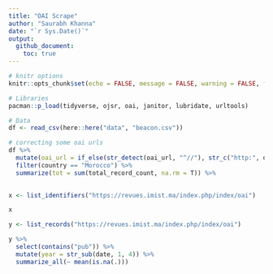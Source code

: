 ---
title: "OAI Scrape"
author: "Saurabh Khanna"
date: "`r Sys.Date()`"
output: 
  github_document:
    toc: true
---

```{r setup, include=FALSE}
# knitr options
knitr::opts_chunk$set(echo = FALSE, message = FALSE, warning = FALSE, fig.retina = 4)
```


```{r message=FALSE, warning=FALSE}
# Libraries
pacman::p_load(tidyverse, ojsr, oai, janitor, lubridate, urltools)

# Data
df <- read_csv(here::here("data", "beacon.csv"))

# correcting some oai urls
df %>% 
  mutate(oai_url = if_else(str_detect(oai_url, "^//"), str_c("http:", oai_url), oai_url)) %>% 
  filter(country == "Morocco") %>%
  summarize(tot = sum(total_record_count, na.rm = T)) %>% 
  
```

```{r}
x <- list_identifiers("https://revues.imist.ma/index.php/index/oai")
```

```{r}
x
```

```{r}
y <- list_records("https://revues.imist.ma/index.php/index/oai")
```


```{r}
y %>% 
  select(contains("pub")) %>% 
  mutate(year = str_sub(date, 1, 4)) %>% 
  summarize_all(~ mean(is.na(.)))
```


